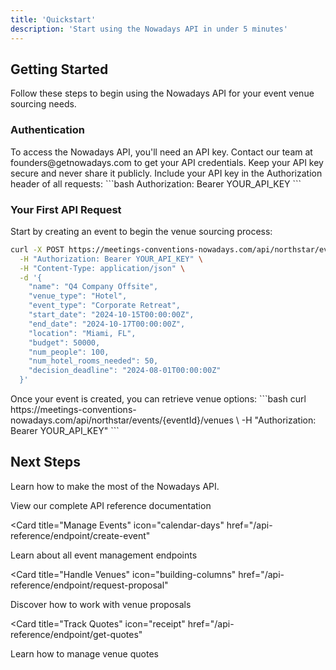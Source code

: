 ```yaml
---
title: 'Quickstart'
description: 'Start using the Nowadays API in under 5 minutes'
---
```


## Getting Started

Follow these steps to begin using the Nowadays API for your event venue sourcing needs.

### Authentication

<AccordionGroup>
  <Accordion icon="key" title="Get your API key">
    To access the Nowadays API, you'll need an API key. Contact our team at
    founders@getnowadays.com to get your API credentials. Keep your API key
    secure and never share it publicly.
  </Accordion>
  <Accordion icon="lock" title="Using your API key">
    Include your API key in the Authorization header of all requests:
    ```bash
    Authorization: Bearer YOUR_API_KEY
    ```
  </Accordion>
</AccordionGroup>

### Your First API Request

<AccordionGroup>
<Accordion icon="calendar" title="Create your first event">
  Start by creating an event to begin the venue sourcing process:

  ```bash
  curl -X POST https://meetings-conventions-nowadays.com/api/northstar/events \
    -H "Authorization: Bearer YOUR_API_KEY" \
    -H "Content-Type: application/json" \
    -d '{
      "name": "Q4 Company Offsite",
      "venue_type": "Hotel",
      "event_type": "Corporate Retreat",
      "start_date": "2024-10-15T00:00:00Z",
      "end_date": "2024-10-17T00:00:00Z",
      "location": "Miami, FL",
      "budget": 50000,
      "num_people": 100,
      "num_hotel_rooms_needed": 50,
      "decision_deadline": "2024-08-01T00:00:00Z"
    }'
  ```
</Accordion>
<Accordion icon="building" title="Get venue options">
  Once your event is created, you can retrieve venue options:
  ```bash
  curl https://meetings-conventions-nowadays.com/api/northstar/events/{eventId}/venues \
    -H "Authorization: Bearer YOUR_API_KEY"
  ```
</Accordion>
</AccordionGroup>

## Next Steps

Learn how to make the most of the Nowadays API.

<CardGroup>
<Card
  title="Explore the API"
  icon="book-open"
  href="/api-reference/introduction"
>
  View our complete API reference documentation
</Card>

<Card
  title="Manage Events"
  icon="calendar-days"
  href="/api-reference/endpoint/create-event"
>
  Learn about all event management endpoints
</Card>

<Card
  title="Handle Venues"
  icon="building-columns"
  href="/api-reference/endpoint/request-proposal"
>
  Discover how to work with venue proposals
</Card>

<Card
  title="Track Quotes"
  icon="receipt"
  href="/api-reference/endpoint/get-quotes"
>
  Learn how to manage venue quotes
</Card>
</CardGroup>

